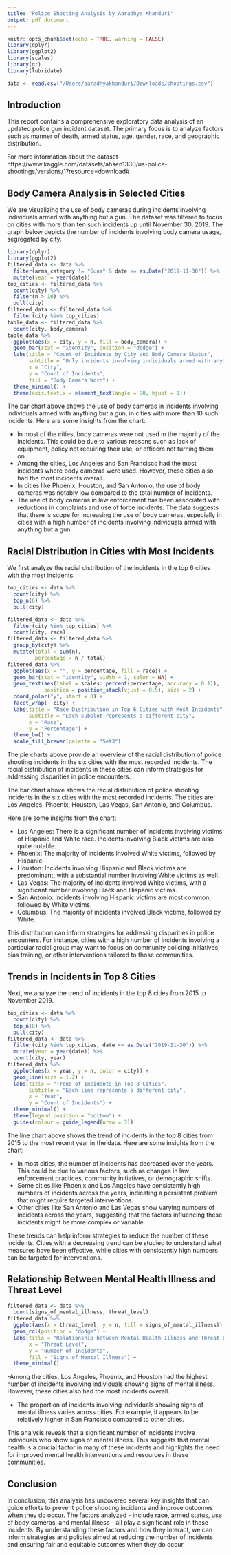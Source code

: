 ```yaml
---
title: "Police Shooting Analysis by Aaradhya Khanduri"
output: pdf_document
---
```

```r
knitr::opts_chunk$set(echo = TRUE, warning = FALSE)
library(dplyr)
library(ggplot2)
library(scales)
library(gt)
library(lubridate)

data <- read.csv("/Users/aaradhyakhanduri/Downloads/shootings.csv")
```
## Introduction


This report contains a comprehensive exploratory data analysis of an updated police gun incident dataset. The primary focus is to analyze factors such as manner of death, armed status, age, gender, race, and geographic distribution.

For more information about the dataset- https://www.kaggle.com/datasets/ahsen1330/us-police-shootings/versions/1?resource=download#

## Body Camera Analysis in Selected Cities

We are visualizing the use of body cameras during incidents involving individuals armed with anything but a gun. The dataset was filtered to focus on cities with more than ten such incidents up until November 30, 2019. The graph below depicts the number of incidents involving body camera usage, segregated by city.

```r
library(dplyr)
library(ggplot2)
filtered_data <- data %>%
  filter(arms_category != "Guns" & date <= as.Date("2019-11-30")) %>%
  mutate(year = year(date))
top_cities <- filtered_data %>%
  count(city) %>%
  filter(n > 10) %>%
  pull(city)
filtered_data <- filtered_data %>%
  filter(city %in% top_cities)
table_data <- filtered_data %>%
  count(city, body_camera)
table_data %>%
  ggplot(aes(x = city, y = n, fill = body_camera)) +
  geom_bar(stat = "identity", position = "dodge") +
  labs(title = "Count of Incidents by City and Body Camera Status",
       subtitle = "Only incidents involving individuals armed with anything but a gun",
       x = "City",
       y = "Count of Incidents",
       fill = "Body Camera Worn") +
  theme_minimal() +
  theme(axis.text.x = element_text(angle = 90, hjust = 1))
```
The bar chart above shows the use of body cameras in incidents involving individuals armed with anything but a gun, in cities with more than 10 such incidents. Here are some insights from the chart:

- In most of the cities, body cameras were not used in the majority of the incidents. This could be due to various reasons such as lack of equipment, policy not requiring their use, or officers not turning them on.
- Among the cities, Los Angeles and San Francisco had the most incidents where body cameras were used. However, these cities also had the most incidents overall.
- In cities like Phoenix, Houston, and San Antonio, the use of body cameras was notably low compared to the total number of incidents.
- The use of body cameras in law enforcement has been associated with reductions in complaints and use of force incidents. The data suggests that there is scope for increasing the use of body cameras, especially in cities with a high number of incidents involving individuals armed with anything but a gun.


## Racial Distribution in Cities with Most Incidents

We first analyze the racial distribution of the incidents in the top 6 cities with the most incidents.

```r
top_cities <- data %>%
  count(city) %>%
  top_n(6) %>%
  pull(city)

filtered_data <- data %>%
  filter(city %in% top_cities) %>%
  count(city, race)
filtered_data <- filtered_data %>%
  group_by(city) %>%
  mutate(total = sum(n),
         percentage = n / total)
filtered_data %>%
  ggplot(aes(x = "", y = percentage, fill = race)) +
  geom_bar(stat = "identity", width = 1, color = NA) + 
  geom_text(aes(label = scales::percent(percentage, accuracy = 0.1)),
            position = position_stack(vjust = 0.5), size = 2) +
  coord_polar("y", start = 0) +
  facet_wrap(~ city) +
  labs(title = "Race Distribution in Top 6 Cities with Most Incidents",
       subtitle = "Each subplot represents a different city",
       x = "Race",
       y = "Percentage") +
  theme_bw() +
  scale_fill_brewer(palette = "Set3")
```
The pie charts above provide an overview of the racial distribution of police shooting incidents in the six cities with the most recorded incidents. The racial distribution of incidents in these cities can inform strategies for addressing disparities in police encounters.

The bar chart above shows the racial distribution of police shooting incidents in the six cities with the most recorded incidents. The cities are: Los Angeles, Phoenix, Houston, Las Vegas, San Antonio, and Columbus.

Here are some insights from the chart:

- Los Angeles: There is a significant number of incidents involving victims of Hispanic and White race. Incidents involving Black victims are also quite notable.
- Phoenix: The majority of incidents involved White victims, followed by Hispanic.
- Houston: Incidents involving Hispanic and Black victims are predominant, with a substantial number involving White victims as well.
- Las Vegas: The majority of incidents involved White victims, with a significant number involving Black and Hispanic victims.
- San Antonio: Incidents involving Hispanic victims are most common, followed by White victims.
- Columbus: The majority of incidents involved Black victims, followed by White.

This distribution can inform strategies for addressing disparities in police encounters. For instance, cities with a high number of incidents involving a particular racial group may want to focus on community policing initiatives, bias training, or other interventions tailored to those communities.

## Trends in Incidents in Top 8 Cities

Next, we analyze the trend of incidents in the top 8 cities from 2015 to November 2019.
```r
top_cities <- data %>%
  count(city) %>%
  top_n(8) %>%
  pull(city)
filtered_data <- data %>%
  filter(city %in% top_cities, date <= as.Date("2019-11-30")) %>%
  mutate(year = year(date)) %>%
  count(city, year)
filtered_data %>%
  ggplot(aes(x = year, y = n, color = city)) +
  geom_line(size = 1.2) +
  labs(title = "Trend of Incidents in Top 8 Cities",
       subtitle = "Each line represents a different city",
       x = "Year",
       y = "Count of Incidents") +
  theme_minimal() +
  theme(legend.position = "bottom") +
  guides(colour = guide_legend(nrow = 3)) 
```

The line chart above shows the trend of incidents in the top 8 cities from 2015 to the most recent year in the data. Here are some insights from the chart:

- In most cities, the number of incidents has decreased over the years. This could be due to various factors, such as changes in law enforcement practices, community initiatives, or demographic shifts.
- Some cities like Phoenix and Los Angeles have consistently high numbers of incidents across the years, indicating a persistent problem that might require targeted interventions.
- Other cities like San Antonio and Las Vegas show varying numbers of incidents across the years, suggesting that the factors influencing these incidents might be more complex or variable.

These trends can help inform strategies to reduce the number of these incidents. Cities with a decreasing trend can be studied to understand what measures have been effective, while cities with consistently high numbers can be targeted for interventions.

## Relationship Between Mental Health Illness and Threat Level

```r
filtered_data <- data %>%
  count(signs_of_mental_illness, threat_level)
filtered_data %>%
  ggplot(aes(x = threat_level, y = n, fill = signs_of_mental_illness)) +
  geom_col(position = "dodge") +
  labs(title = "Relationship between Mental Health Illness and Threat Level",
       x = "Threat Level",
       y = "Number of Incidents",
       fill = "Signs of Mental Illness") +
  theme_minimal()
```

-Among the cities, Los Angeles, Phoenix, and Houston had the highest number of incidents involving individuals showing signs of mental illness. However, these cities also had the most incidents overall.

- The proportion of incidents involving individuals showing signs of mental illness varies across cities. For example, it appears to be relatively higher in San Francisco compared to other cities.

This analysis reveals that a significant number of incidents involve individuals who show signs of mental illness. This suggests that mental health is a crucial factor in many of these incidents and highlights the need for improved mental health interventions and resources in these communities.

## Conclusion

In conclusion, this analysis has uncovered several key insights that can guide efforts to prevent police shooting incidents and improve outcomes when they do occur. The factors analyzed - include race, armed status, use of body cameras, and mental illness - all play a significant role in these incidents. By understanding these factors and how they interact, we can inform strategies and policies aimed at reducing the number of incidents and ensuring fair and equitable outcomes when they do occur.
